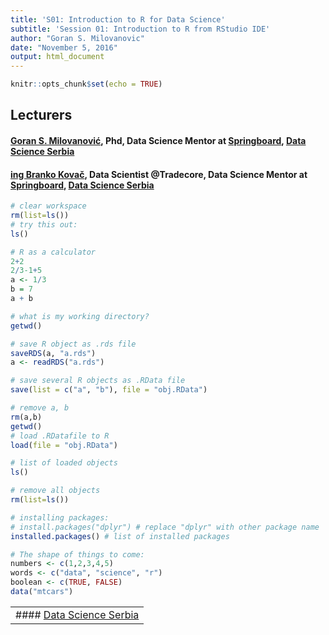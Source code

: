 ```yaml
---
title: 'S01: Introduction to R for Data Science'
subtitle: 'Session 01: Introduction to R from RStudio IDE'
author: "Goran S. Milovanovic"
date: "November 5, 2016"
output: html_document
---
```


```r
knitr::opts_chunk$set(echo = TRUE)
```

## Lecturers

#### [Goran S. Milovanović](http://www.exactness.net), Phd, Data Science Mentor at [Springboard](https://www.springboard.com/workshops/data-science), [Data Science Serbia](http://www.datascience.rs)
#### [ing Branko Kovač](https://rs.linkedin.com/in/kovacbranko), Data Scientist @Tradecore, Data Science Mentor at [Springboard](https://www.springboard.com/workshops/data-science), [Data Science Serbia](http://www.datascience.rs)

```r
# clear workspace
rm(list=ls())
# try this out:
ls()
```

```r
# R as a calculator
2+2
2/3-1+5
a <- 1/3
b = 7
a + b
```

```r
# what is my working directory?
getwd()
```

```r
# save R object as .rds file
saveRDS(a, "a.rds")
a <- readRDS("a.rds")
```

```r
# save several R objects as .RData file
save(list = c("a", "b"), file = "obj.RData")

# remove a, b
rm(a,b)
getwd()
# load .RDatafile to R
load(file = "obj.RData")
```

```r
# list of loaded objects
ls()

# remove all objects
rm(list=ls())
```


```r
# installing packages:
# install.packages("dplyr") # replace "dplyr" with other package name
installed.packages() # list of installed packages
```

```r
# The shape of things to come:
numbers <- c(1,2,3,4,5)
words <- c("data", "science", "r")
boolean <- c(TRUE, FALSE)
data("mtcars")
```

---
#### [Data Science Serbia](http://www.datascience.rs)
---
